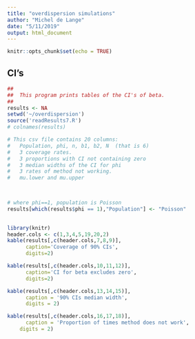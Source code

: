```yaml
---
title: "overdispersion simulations"
author: "Michel de Lange"
date: "5/11/2019"
output: html_document
---
```


```r
knitr::opts_chunk$set(echo = TRUE)
```

## CI's



```r
##
##  This program prints tables of the CI's of beta.
##
results <- NA
setwd('~/overdispersion')
source('readResults7.R')
# colnames(results)

# This csv file contains 20 columns:
#   Population, phi, n, b1, b2, N  (that is 6)
#   3 coverage rates.  
#   3 proportions with CI not containing zero
#   3 median widths of the CI for phi
#   3 rates of method not working.
#   mu.lower and mu.upper

 

# where phi==1, population is Poisson
results[which(results$phi == 1),"Population"] <- "Poisson"
 

```

```r
library(knitr)
header.cols <- c(1,3,4,5,19,20,2)
kable(results[,c(header.cols,7,8,9)],
      caption='Coverage of 90% CIs',
      digits=2)
```

```r
kable(results[,c(header.cols,10,11,12)],
      caption='CI for beta excludes zero',
      digits=2)
```

```r
kable(results[,c(header.cols,13,14,15)],
      caption = '90% CIs median width',
      digits = 2)
```

```r
kable(results[,c(header.cols,16,17,18)],
      caption = 'Proportion of times method does not work',
    digits = 2)
```


